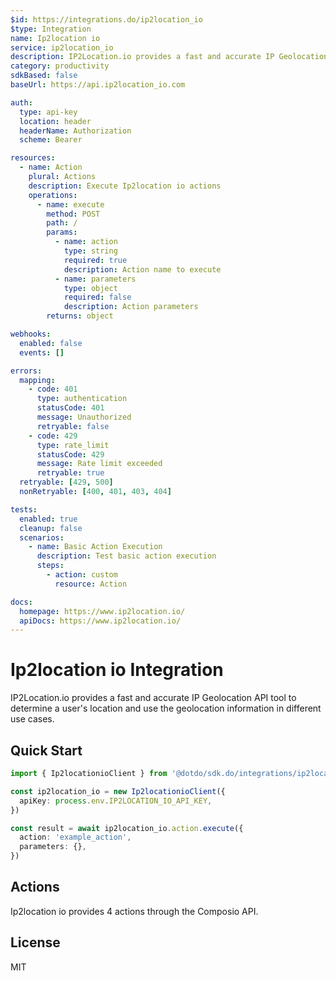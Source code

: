 ```yaml
---
$id: https://integrations.do/ip2location_io
$type: Integration
name: Ip2location io
service: ip2location_io
description: IP2Location.io provides a fast and accurate IP Geolocation API tool to determine a user's location and use the geolocation information in different use cases.
category: productivity
sdkBased: false
baseUrl: https://api.ip2location_io.com

auth:
  type: api-key
  location: header
  headerName: Authorization
  scheme: Bearer

resources:
  - name: Action
    plural: Actions
    description: Execute Ip2location io actions
    operations:
      - name: execute
        method: POST
        path: /
        params:
          - name: action
            type: string
            required: true
            description: Action name to execute
          - name: parameters
            type: object
            required: false
            description: Action parameters
        returns: object

webhooks:
  enabled: false
  events: []

errors:
  mapping:
    - code: 401
      type: authentication
      statusCode: 401
      message: Unauthorized
      retryable: false
    - code: 429
      type: rate_limit
      statusCode: 429
      message: Rate limit exceeded
      retryable: true
  retryable: [429, 500]
  nonRetryable: [400, 401, 403, 404]

tests:
  enabled: true
  cleanup: false
  scenarios:
    - name: Basic Action Execution
      description: Test basic action execution
      steps:
        - action: custom
          resource: Action

docs:
  homepage: https://www.ip2location.io/
  apiDocs: https://www.ip2location.io/
---
```


# Ip2location io Integration

IP2Location.io provides a fast and accurate IP Geolocation API tool to determine a user's location and use the geolocation information in different use cases.

## Quick Start

```typescript
import { Ip2locationioClient } from '@dotdo/sdk.do/integrations/ip2location_io'

const ip2location_io = new Ip2locationioClient({
  apiKey: process.env.IP2LOCATION_IO_API_KEY,
})

const result = await ip2location_io.action.execute({
  action: 'example_action',
  parameters: {},
})
```

## Actions

Ip2location io provides 4 actions through the Composio API.

## License

MIT
